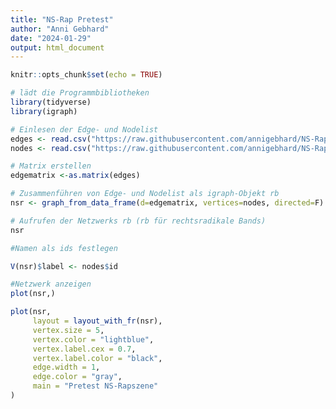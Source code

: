 ---
title: "NS-Rap Pretest"
author: "Anni Gebhard"
date: "2024-01-29"
output: html_document
---


```{r setup, include=FALSE}

knitr::opts_chunk$set(echo = TRUE)

# lädt die Programmbibliotheken
library(tidyverse)
library(igraph)
```


```{r}
# Einlesen der Edge- und Nodelist
edges <- read.csv("https://raw.githubusercontent.com/annigebhard/NS-Rap/main/Pretest%20NS-Rap%20-%20Edgelist.csv", header=T, as.is=T, sep = ",")
nodes <- read.csv("https://raw.githubusercontent.com/annigebhard/NS-Rap/main/Pretest%20NS-Rap%20-%20Nodelist.csv", header=T, as.is=T, sep = ",")

# Matrix erstellen
edgematrix <-as.matrix(edges)

# Zusammenführen von Edge- und Nodelist als igraph-Objekt rb
nsr <- graph_from_data_frame(d=edgematrix, vertices=nodes, directed=F)

# Aufrufen der Netzwerks rb (rb für rechtsradikale Bands)
nsr

#Namen als ids festlegen

V(nsr)$label <- nodes$id

#Netzwerk anzeigen
plot(nsr,)

plot(nsr, 
     layout = layout_with_fr(nsr),  
     vertex.size = 5,               
     vertex.color = "lightblue",    
     vertex.label.cex = 0.7,         
     vertex.label.color = "black",  
     edge.width = 1,                 
     edge.color = "gray",            
     main = "Pretest NS-Rapszene"       
)




```
